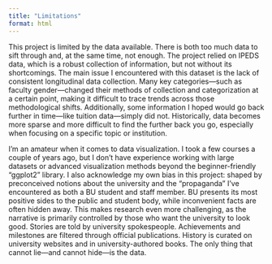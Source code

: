```yaml
---
title: "Limitations"
format: html
---
```


This project is limited by the data available. There is both too much data to sift through and, at the same time, not enough. The project relied on IPEDS data, which is a robust collection of information, but not without its shortcomings. The main issue I encountered with this dataset is the lack of consistent longitudinal data collection. Many key categories—such as faculty gender—changed their methods of collection and categorization at a certain point, making it difficult to trace trends across those methodological shifts. Additionally, some information I hoped would go back further in time—like tuition data—simply did not. Historically, data becomes more sparse and more difficult to find the further back you go, especially when focusing on a specific topic or institution.

I’m an amateur when it comes to data visualization. I took a few courses a couple of years ago, but I don’t have experience working with large datasets or advanced visualization methods beyond the beginner-friendly "ggplot2" library. I also acknowledge my own bias in this project: shaped by preconceived notions about the university and the "propaganda" I’ve encountered as both a BU student and staff member. BU presents its most positive sides to the public and student body, while inconvenient facts are often hidden away. This makes research even more challenging, as the narrative is primarily controlled by those who want the university to look good. Stories are told by university spokespeople. Achievements and milestones are filtered through official publications. History is curated on university websites and in university-authored books. The only thing that cannot lie—and cannot hide—is the data.
